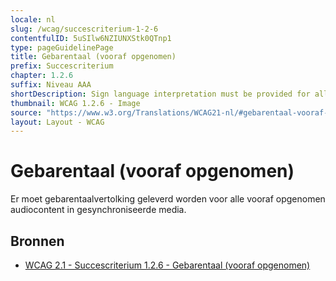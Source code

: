```yaml
---
locale: nl
slug: /wcag/succescriterium-1-2-6
contentfulID: 5uSIlw6NZIUNXStk0QTnp1
type: pageGuidelinePage
title: Gebarentaal (vooraf opgenomen)
prefix: Succescriterium
chapter: 1.2.6
suffix: Niveau AAA
shortDescription: Sign language interpretation must be provided for all prerecorded audio content in synchronized media.
thumbnail: WCAG 1.2.6 - Image
source: "https://www.w3.org/Translations/WCAG21-nl/#gebarentaal-vooraf-opgenomen"
layout: Layout - WCAG
---
```


# Gebarentaal (vooraf opgenomen)

Er moet gebarentaalvertolking geleverd worden voor alle vooraf opgenomen audiocontent in gesynchroniseerde media.

## Bronnen

- [WCAG 2.1 - Succescriterium 1.2.6 - Gebarentaal (vooraf opgenomen)](https://www.w3.org/Translations/WCAG21-nl/#gebarentaal-vooraf-opgenomen)
